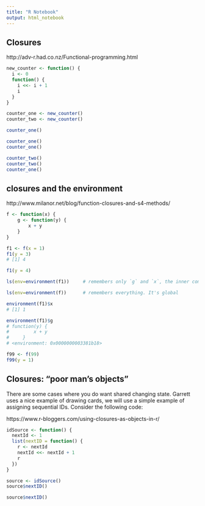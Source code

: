 ```yaml
---
title: "R Notebook"
output: html_notebook
---
```


## Closures

http://adv-r.had.co.nz/Functional-programming.html

```r
new_counter <- function() {
  i <- 0
  function() {
    i <<- i + 1
    i
  }
}

counter_one <- new_counter()
counter_two <- new_counter()

counter_one()

```

```r
counter_one()
counter_one()
```

```r
counter_two()
counter_two()
counter_one()
```

## closures and the environment

http://www.milanor.net/blog/function-closures-and-s4-methods/

```r
f <- function(x) {
    g <- function(y) {
        x + y
    }
}

f1 <- f(x = 1)
f1(y = 3)
# [1] 4

f1(y = 4)
```

```r
ls(env=environment(f1))     # remembers only `g` and `x`, the inner components
```
```r
ls(env=environment(f))      # remembers everything. It's global
```

```r
environment(f1)$x
# [1] 1

environment(f1)$g
# function(y) {
#         x + y
#     }
# <environment: 0x0000000003381b18>
```

```r
f99 <- f(99)
f99(y = 1)
```

## Closures: “poor man’s objects”
There are some cases where you do want shared changing state. Garrett uses a nice example of drawing cards, we will use a simple example of assigning sequential IDs. Consider the following code:

https://www.r-bloggers.com/using-closures-as-objects-in-r/


```r
idSource <- function() {
  nextId <- 1
  list(nextID = function() { 
    r <- nextId
    nextId <<- nextId + 1
    r
  })
}

source <- idSource()
source$nextID()
```

```r
source$nextID()
```


